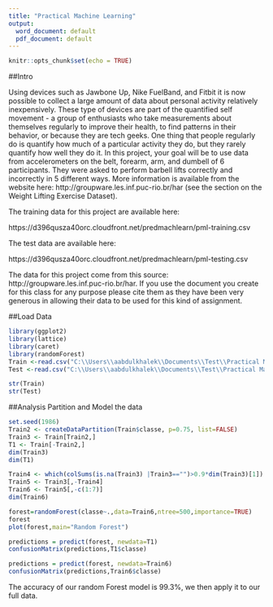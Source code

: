 ---
title: "Practical Machine Learning"
output:
  word_document: default
  pdf_document: default
---

```{r setup, include=FALSE}
knitr::opts_chunk$set(echo = TRUE)
```

##Intro

Using devices such as Jawbone Up, Nike FuelBand, and Fitbit it is now possible to collect a large amount of data about personal activity relatively inexpensively. These type of devices are part of the quantified self movement - a group of enthusiasts who take measurements about themselves regularly to improve their health, to find patterns in their behavior, or because they are tech geeks. One thing that people regularly do is quantify how much of a particular activity they do, but they rarely quantify how well they do it. In this project, your goal will be to use data from accelerometers on the belt, forearm, arm, and dumbell of 6 participants. They were asked to perform barbell lifts correctly and incorrectly in 5 different ways. More information is available from the website here: http://groupware.les.inf.puc-rio.br/har (see the section on the Weight Lifting Exercise Dataset). 

The training data for this project are available here: 

https://d396qusza40orc.cloudfront.net/predmachlearn/pml-training.csv

The test data are available here:

https://d396qusza40orc.cloudfront.net/predmachlearn/pml-testing.csv

The data for this project come from this source: http://groupware.les.inf.puc-rio.br/har. If you use the document you create for this class for any purpose please cite them as they have been very generous in allowing their data to be used for this kind of assignment. 


##Load Data
```{r}
library(ggplot2)
library(lattice)
library(caret)
library(randomForest)
Train <-read.csv("C:\\Users\\aabdulkhalek\\Documents\\Test\\Practical Machine Learning\\pml-training.csv")
Test <-read.csv("C:\\Users\\aabdulkhalek\\Documents\\Test\\Practical Machine Learning\\pml-testing.csv")

str(Train)
str(Test)
```



##Analysis
Partition and Model the data
```{r}
set.seed(1986)
Train2 <- createDataPartition(Train$classe, p=0.75, list=FALSE)
Train3 <- Train[Train2,]
T1 <- Train[-Train2,]
dim(Train3)
dim(T1)

Train4 <- which(colSums(is.na(Train3) |Train3=="")>0.9*dim(Train3)[1]) 
Train5 <- Train3[,-Train4]
Train6 <- Train5[,-c(1:7)]
dim(Train6)

forest=randomForest(classe~.,data=Train6,ntree=500,importance=TRUE)
forest
plot(forest,main="Random Forest")

predictions = predict(forest, newdata=T1)
confusionMatrix(predictions,T1$classe)

predictions = predict(forest, newdata=Train6)
confusionMatrix(predictions,Train6$classe)
```
The accuracy of our random Forest model is 99.3%, we then apply it to our full data.
